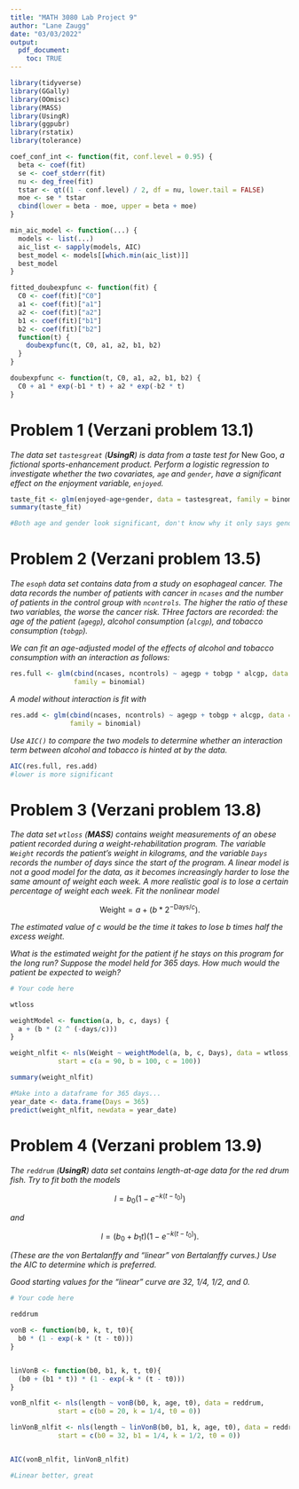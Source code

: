 ---
title: "MATH 3080 Lab Project 9"
author: "Lane Zaugg"
date: "03/03/2022"
output:
  pdf_document:
    toc: TRUE
---

```{r, include = FALSE}
library(tidyverse)
library(GGally)
library(OOmisc)
library(MASS)
library(UsingR)
library(ggpubr)
library(rstatix)
library(tolerance)

coef_conf_int <- function(fit, conf.level = 0.95) {
  beta <- coef(fit)
  se <- coef_stderr(fit)
  nu <- deg_free(fit)
  tstar <- qt((1 - conf.level) / 2, df = nu, lower.tail = FALSE)
  moe <- se * tstar
  cbind(lower = beta - moe, upper = beta + moe)
}

min_aic_model <- function(...) {
  models <- list(...)
  aic_list <- sapply(models, AIC)
  best_model <- models[[which.min(aic_list)]]
  best_model
}

fitted_doubexpfunc <- function(fit) {
  C0 <- coef(fit)["C0"]
  a1 <- coef(fit)["a1"]
  a2 <- coef(fit)["a2"]
  b1 <- coef(fit)["b1"]
  b2 <- coef(fit)["b2"]
  function(t) {
    doubexpfunc(t, C0, a1, a2, b1, b2)
  }
}

doubexpfunc <- function(t, C0, a1, a2, b1, b2) {
  C0 + a1 * exp(-b1 * t) + a2 * exp(-b2 * t)
}

```


# Problem 1 (Verzani problem 13.1)

*The data set `tastesgreat` (**UsingR**) is data from a taste test for* New Goo,
*a fictional sports-enhancement product. Perform a logistic regression to
investigate whether the two covariates, `age` and `gender`, have a significant
effect on the enjoyment variable, `enjoyed`.*

```{r, error = TRUE}
taste_fit <- glm(enjoyed~age+gender, data = tastesgreat, family = binomial)
summary(taste_fit)

#Both age and gender look significant, don't know why it only says gender Male
```

# Problem 2 (Verzani problem 13.5)

*The `esoph` data set contains data from a study on esophageal cancer. The data
records the number of patients with cancer in `ncases` and the number of
patients in the control group with `ncontrols`. The higher the ratio of these
two variables, the worse the cancer risk. THree factors are recorded: the age of
the patient (`agegp`), alcohol consumption (`alcgp`), and tobacco consumption
(`tobgp`).*

*We can fit an age-adjusted model of the effects of alcohol and tobacco
consumption with an interaction as follows:*

```{r}
res.full <- glm(cbind(ncases, ncontrols) ~ agegp + tobgp * alcgp, data = esoph,
                family = binomial)
```

*A model without interaction is fit with*

```{r}
res.add <- glm(cbind(ncases, ncontrols) ~ agegp + tobgp + alcgp, data = esoph,
               family = binomial)
```

*Use `AIC()` to compare the two models to determine whether an interaction term
between alcohol and tobacco is hinted at by the data.*

```{r, error = TRUE}

AIC(res.full, res.add)
#lower is more significant 
```

# Problem 3 (Verzani problem 13.8)

*The data set `wtloss` (**MASS**) contains weight measurements of an obese
patient recorded during a weight-rehabilitation program. The variable `Weight`
records the patient's weight in kilograms, and the variable `Days` records the
number of days since the start of the program. A linear model is not a good
model for the data, as it becomes increasingly harder to lose the same amount of
weight each week. A more realistic goal is to lose a certain percentage of
weight each week. Fit the nonlinear model*

$$\text{Weight} = a + (b * 2^{-\text{Days}/c}).$$

*The estimated value of $c$ would be the time it takes to lose $b$ times half
the excess weight.*

*What is the estimated weight for the patient if he stays on this program for
the long run? Suppose the model held for 365 days. How much would the patient be
expected to weigh?*

```{r, error = TRUE}
# Your code here

wtloss

weightModel <- function(a, b, c, days) {
  a + (b * (2 ^ (-days/c)))
}

weight_nlfit <- nls(Weight ~ weightModel(a, b, c, Days), data = wtloss,
            start = c(a = 90, b = 100, c = 100))

summary(weight_nlfit)

#Make into a dataframe for 365 days...
year_date <- data.frame(Days = 365)
predict(weight_nlfit, newdata = year_date)

```

# Problem 4 (Verzani problem 13.9)

*The `reddrum` (**UsingR**) data set contains length-at-age data for the red
drum fish. Try to fit both the models*

$$l = b_0\left(1 - e^{-k(t - t_0)}\right)$$

*and*

$$l = (b_0 + b_1 t) \left(1 - e^{-k(t - t_0)}\right).$$

*(These are the von Bertalanffy and "linear" von Bertalanffy curves.) Use the
AIC to determine which is preferred.*

*Good starting values for the "linear" curve are 32, 1/4, 1/2, and 0.*

```{r, error = TRUE}
# Your code here

reddrum

vonB <- function(b0, k, t, t0){
  b0 * (1 - exp(-k * (t - t0)))
}


linVonB <- function(b0, b1, k, t, t0){
  (b0 + (b1 * t)) * (1 - exp(-k * (t - t0)))
}

vonB_nlfit <- nls(length ~ vonB(b0, k, age, t0), data = reddrum,
            start = c(b0 = 20, k = 1/4, t0 = 0))

linVonB_nlfit <- nls(length ~ linVonB(b0, b1, k, age, t0), data = reddrum,
            start = c(b0 = 32, b1 = 1/4, k = 1/2, t0 = 0))


AIC(vonB_nlfit, linVonB_nlfit)

#Linear better, great

```

